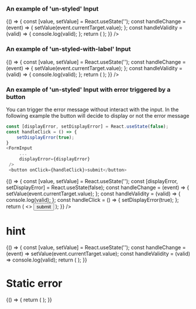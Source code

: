 
<Meta title="DCXLibrary/Form/Input" component={FormInput} />

### An example of 'un-styled' Input

<Canvas>
  <Story name="un-styled">
    {() => {
      const [value, setValue] = React.useState('');
      const handleChange = (event) => {
        setValue(event.currentTarget.value);
      };
      const handleValidity = (valid) => {
        console.log(valid);
      };
      return (
        <FormInput
          name="password"
          type="text"
          value={value}
          ariaLabel="unstyled-input"
          ariaRequired = "true"
          onChange={handleChange}
          isValid={handleValidity}
          inputProps={{
            placeholder: 'enter your password',
          }}
          errorProps={{
            style: { fontSize: '10px', color: 'red', fontWeight: 'bold' },
          }}
          validation={{
            rule: {
              type: 'password',
              minLength: 8,
              uppercase: 1,
              numbers: 1,
              matchesOneOf: ['@', '_', '-', '.', '!'],
            },
            message:
              'your password need to be min 8 chars 1 Uppercase, 1 Number and one special character',
          }}
          errorPosition="bottom"
          prefix={{
            properties: {
              style: {
                border: '1px solid #d2d2d2',
                padding: '5px',
              },
            },
            content: 'Pre',
          }}
          suffix={{
            properties: {
              style: {
                border: '1px solid #d2d2d2',
                padding: '5px',
              },
            },
            content: 'Post',
          }}
        />
      );
    }}
    />
  </Story>
</Canvas>

### An example of 'un-styled-with-label' Input

<Canvas>
  <Story name="un-styled-with-label">
    {() => {
      const [value, setValue] = React.useState('');
      const handleChange = (event) => {
        setValue(event.currentTarget.value);
      };
      const handleValidity = (valid) => {
        console.log(valid);
      };
      return (
        <FormInput
          name="password"
          type="text"
          value={value}
          label="Password"
          ariaLabel="unstyled-input-with-label"
          ariaRequired = "true"
          onChange={handleChange}
          isValid={handleValidity}
          inputProps={{
            id: 'password',
            placeholder: 'enter your password',
          }}
          labelProps={{
            htmlFor: 'password',
          }}
          errorProps={{
            style: { fontSize: '10px', color: 'red', fontWeight: 'bold' },
          }}
          validation={{
            rule: {
              type: 'password',
              minLength: 8,
              uppercase: 1,
              numbers: 1,
              matchesOneOf: ['@', '_', '-', '.', '!'],
            },
            message:
              'your password need to be min 8 chars 1 Uppercase, 1 Number and one special character',
          }}
          errorPosition="bottom"
          prefix={{
            properties: {
              style: {
                border: '1px solid #d2d2d2',
                padding: '5px',
              },
            },
            content: 'Pre',
          }}
          suffix={{
            properties: {
              style: {
                border: '1px solid #d2d2d2',
                padding: '5px',
              },
            },
            content: 'Post',
          }}
        />
      );
    }}
    />
  </Story>
</Canvas>

### An example of 'un-styled' Input with error triggered by a button

You can trigger the error message without interact with the input. In the following example the button will decide to display or not the error message

```js
const [displayError, setDisplayError] = React.useState(false);
const handleClick = () => {
    setDisplayError(true);
}
<FormInput
     ...
     displayError={displayError}
 />
 <button onClick={handleClick}>submit</button>
```

<Canvas>
  <Story name="un-styled-trigger-validity">
    {() => {
      const [value, setValue] = React.useState('');
      const [displayError, setDisplayError] = React.useState(false);
      const handleChange = (event) => {
        setValue(event.currentTarget.value);
      };
      const handleValidity = (valid) => {
        console.log(valid);
      };
      const handleClick = () => {
        setDisplayError(true);
      };
      return (
        <>
          <FormInput
            name="password"
            type="text"
            value={value}
            ariaLabel="unstyled-input-trigger-validity"
            ariaRequired = "true"
            displayError={displayError}
            onChange={handleChange}
            isValid={handleValidity}
            inputProps={{
              placeholder: 'enter your password',
            }}
            errorProps={{
              style: { fontSize: '10px', color: 'red', fontWeight: 'bold' },
            }}
            validation={{
              rule: {
                type: 'password',
                minLength: 8,
                uppercase: 1,
                numbers: 1,
                matchesOneOf: ['@', '_', '-', '.', '!'],
              },
              message:
                'your password need to be min 8 chars 1 Uppercase, 1 Number and one special character',
            }}
            errorPosition="bottom"
            prefix={{
              properties: {
                style: {
                  border: '1px solid #d2d2d2',
                  padding: '5px',
                },
              },
              content: 'Pre',
            }}
            suffix={{
              properties: {
                style: {
                  border: '1px solid #d2d2d2',
                  padding: '5px',
                },
              },
              content: 'Post',
            }}
          />
          <button onClick={handleClick}>submit</button>
        </>
      );
    }}
    />
  </Story>
</Canvas>

# hint

<Canvas>
  <Story name="hint">
    {() => {
      const [value, setValue] = React.useState('');
      const handleChange = (event) => setValue(event.currentTarget.value);
      const handleValidity = (valid) => console.log(valid);
      return (
        <FormInput
          name="text3"
          type="text"
          value={value}
          ariaLabel="unstyled-input-with-hint"
          ariaRequired = "true"
          onChange={handleChange}
          isValid={handleValidity}
          inputClassName="govuk-input"
          hint={{
            position: 'above',
            text: 'this is an example hint',
            className: 'govuk-hint',
          }}
          aria-label="standard-input-validation"
        />
      );
    }}
  </Story>
</Canvas>

# Static error

<Canvas>
  <Story name="static error">
    {() => {
      return (
        <FormInput
          label="this is a label"
          inputClassName="govuk-input"
          labelClassName="govuk-label"
          name="id"
          inputProps={{ id: 'id' }}
          type="text"
          value="value"
          ariaLabel="unstyled-input-with-static-error"
          ariaRequired = "true"
          hint={{
            position: 'above',
            text: 'My hint',
            id: 'id_hint',
          }}
          staticErrorMessage="some error appened here"
          errorPosition="after-label"
        />
      );
    }}
  </Story>
</Canvas>

<Props of={FormInput} />
